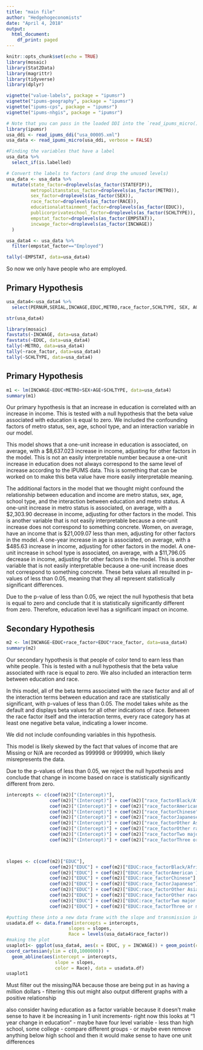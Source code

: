 ```yaml
---
title: "main file"
author: "Hedgehogeconomists"
date: "April 4, 2018"
output:
  html_document:
    df_print: paged
---
```


```r
knitr::opts_chunk$set(echo = TRUE)
library(mosaic)
library(Stat2Data)
library(magrittr)
library(tidyverse)
library(dplyr)
```

```r
vignette("value-labels", package = "ipumsr")
vignette("ipums-geography", package = "ipumsr")
vignette("ipums-cps", package = "ipumsr")
vignette("ipums-nhgis", package = "ipumsr")
```

```r
# Note that you can pass in the loaded DDI into the `read_ipums_micro()`
library(ipumsr)
usa_ddi <- read_ipums_ddi("usa_00005.xml")
usa_data <- read_ipums_micro(usa_ddi, verbose = FALSE)

#Finding the variables that have a label
usa_data %>%
  select_if(is.labelled)

# Convert the labels to factors (and drop the unused levels)
usa_data <- usa_data %>%
  mutate(state_factor=droplevels(as_factor(STATEFIP)),
         metropolitanstatus_factor=droplevels(as_factor(METRO)),
         sex_factor=droplevels(as_factor(SEX)),
         race_factor=droplevels(as_factor(RACE)),
         educationalattainment_factor=droplevels(as_factor(EDUC)),
         publicorprivateschool_factor=droplevels(as_factor(SCHLTYPE)),
         empstat_factor=droplevels(as_factor(EMPSTAT)),
         incwage_factor=droplevels(as_factor(INCWAGE))
  )
```


```r
usa_data4 <- usa_data %>%
  filter(empstat_factor=="Employed")
```



```r
tally(~EMPSTAT, data=usa_data4)
```
So now we only have people who are employed. 

## Primary Hypothesis

```r
usa_data4<-usa_data4 %>%
  select(PERNUM,SERIAL,INCWAGE,EDUC,METRO,race_factor,SCHLTYPE, SEX, AGE)
```

```r
str(usa_data4)
```

```r
library(mosaic)
favstats(~INCWAGE, data=usa_data4)
favstats(~EDUC, data=usa_data4)
tally(~METRO, data=usa_data4)
tally(~race_factor, data=usa_data4)
tally(~SCHLTYPE, data=usa_data4)
```

## Primary Hypothesis

```r
m1 <- lm(INCWAGE~EDUC+METRO+SEX+AGE+SCHLTYPE, data=usa_data4)
summary(m1)
```

Our primary hypothesis is that an increase in education is correlated with an increase in income. This is tested with a null hypothesis that the beta value associated with education is equal to zero. We included the confounding factors of metro status, sex, age, school type, and an interaction variable in our model.

This model shows that a one-unit increase in education is associated, on average, with a $8,637.023 increase in income, adjusting for other factors in the model. This is not an easily interpretable number because a one-unit increase in education does not always correspond to the same level of increase according to the IPUMS data. This is something that can be worked on to make this beta value have more easily interpretable meaning.

The additional factors in the model that we thought might confound the relationship between education and income are metro status, sex, age, school type, and the interaction between education and metro status.
A one-unit increase in metro status is associated, on average, with a $2,303.90 decrease in income, adjusting for other factors in the model. This is another variable that is not easily interpretable because a one-unit increase does not correspond to something concrete.
Women, on average, have an income that is $21,009.07 less than men, adjusting for other factors in the model.
A one-year increase in age is associated, on average, with a $485.63 increase in income, adjusting for other factors in the model.
A one-unit increase in school type is associated, on average, with a $11,796.05 decrease in income, adjusting for other factors in the model. This is another variable that is not easily interpretable because a one-unit increase does not correspond to something concrete.
These beta values all resulted in p-values of less than 0.05, meaning that they all represent statistically significant differences.

Due to the p-value of less than 0.05, we reject the null hypothesis that beta is equal to zero and conclude that it is statistically significantly different from zero. Therefore, education level has a significant impact on income.

## Secondary Hypothesis
```r
m2 <- lm(INCWAGE~EDUC+race_factor+EDUC*race_factor, data=usa_data4)
summary(m2)
```

Our secondary hypothesis is that people of color tend to earn less than white people. This is tested with a null hypothesis that the beta value associated with race is equal to zero. We also included an interaction term between education and race.

In this model, all of the beta terms associated with the race factor and all of the interaction terms between education and race are statistically significant, with p-values of less than 0.05. The model takes white as the default and displays beta values for all other indications of race. Between the race factor itself and the interaction terms, every race category has at least one negative beta value, indicating a lower income.

We did not include confounding variables in this hypothesis.

This model is likely skewed by the fact that values of income that are Missing or N/A are recorded as 999998 or 999999, which likely misrepresents the data.

Due to the p-values of less than 0.05, we reject the null hypothesis and conclude that change in income based on race is statistically significantly different from zero.

```r
intercepts <- c(coef(m2)["(Intercept)"],
                coef(m2)["(Intercept)"] + coef(m2)["race_factorBlack/African American/Negro"],
                coef(m2)["(Intercept)"] + coef(m2)["race_factorAmerican Indian or Alaska Native"],
                coef(m2)["(Intercept)"] + coef(m2)["race_factorChinese"],
                coef(m2)["(Intercept)"] + coef(m2)["race_factorJapanese"],
                coef(m2)["(Intercept)"] + coef(m2)["race_factorOther Asian or Pacific Islander"],
                coef(m2)["(Intercept)"] + coef(m2)["race_factorOther race, nec"],
                coef(m2)["(Intercept)"] + coef(m2)["race_factorTwo major races"],
                coef(m2)["(Intercept)"] + coef(m2)["race_factorThree or more major races"])



slopes <- c(coef(m2)["EDUC"],
                coef(m2)["EDUC"] + coef(m2)["EDUC:race_factorBlack/African American/Negro"],
                coef(m2)["EDUC"] + coef(m2)["EDUC:race_factorAmerican Indian or Alaska Native"],
                coef(m2)["EDUC"] + coef(m2)["EDUC:race_factorChinese"],
                coef(m2)["EDUC"] + coef(m2)["EDUC:race_factorJapanese"],
                coef(m2)["EDUC"] + coef(m2)["EDUC:race_factorOther Asian or Pacific Islander"],
                coef(m2)["EDUC"] + coef(m2)["EDUC:race_factorOther race, nec"],
                coef(m2)["EDUC"] + coef(m2)["EDUC:race_factorTwo major races"],
                coef(m2)["EDUC"] + coef(m2)["EDUC:race_factorThree or more major races"])

#putting these into a new data frame with the slope and transmission indicator variable
usadata.df <- data.frame(intercepts = intercepts,
                       slopes = slopes,
                       Race = levels(usa_data4$race_factor))
#making the plot
usaplot1<- ggplot(usa_data4, aes(x = EDUC, y = INCWAGE)) + geom_point(color="grey", alpha = .1) + labs( x= 'EDUC', y='Income and Wage (Dollars)') +
coord_cartesian(ylim = c(0,1000000)) + 
  geom_abline(aes(intercept = intercepts, 
                  slope = slopes, 
                  color = Race), data = usadata.df)
usaplot1

```

Must filter out the missing/NA because those are being put in as having a million dollars - filtering this out might also output different graphs with a positive relationship 

also consider having education as a factor variable because it doesn't make sense to have it be increasing in 1 unit increments- right now this looks at "1 year change in education" - maybe have four level variable - less than high school, some college - compare different groups - or maybe even remove anything below high school and then it would make sense to have one unit differences 